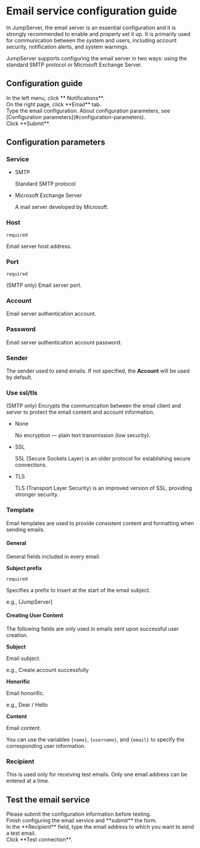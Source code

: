 # Email service configuration guide

In JumpServer, the email server is an essential configuration and it is strongly recommended to enable and properly set it up. It is primarily used for communication between the system and users, including account security, notification alerts, and system warnings.

JumpServer supports configuring the email server in two ways: using the standard SMTP protocol or Microsoft Exchange Server.

## Configuration guide

<Steps>

<div>
<Nav name="system-settings" />
</div>

<div>
In the left menu, click **<Icon name="Remind" /> Notifications**.
</div>

<div>
On the right page, click **Email** tab.
</div>

<div>
Type the email configuration. About configuration parameters, see [Configuration parameters](#configuration-parameters).
</div>

<div>
Click **Submit**.
</div>

</Steps>

## Configuration parameters

### Service

- SMTP

  Standard SMTP protocol

- Microsoft Exchange Server

  A mail server developed by Microsoft.

### Host

`required`

Email server host address.

### Port

`required`

(SMTP only) Email server port.

### Account

Email server authentication account.

### Password

Email server authentication account password.

### Sender

The sender used to send emails. If not specified, the **Account** will be used by default.

### Use ssl/tls

(SMTP only) Encrypts the communication between the email client and server to protect the email content and account information.

- None

  No encryption — plain text transmission (low security).

- SSL

  SSL (Secure Sockets Layer) is an older protocol for establishing secure connections.

- TLS

  TLS (Transport Layer Security) is an improved version of SSL, providing stronger security.

### Template

Email templates are used to provide consistent content and formatting when sending emails.

#### General

General fields included in every email.

**Subject prefix**

`required` 

Specifies a prefix to insert at the start of the email subject.

e.g., [JumpServer]

#### Creating User Content

The following fields are only used in emails sent upon successful user creation. 

**Subject**

Email subject.

e.g., Create account successfully

**Honorific**

Email honorific.

e.g., Dear / Hello

**Content**

Email content.

You can use the variables `{name}`, `{username}`, and `{email}` to specify the corresponding user information.

### Recipient

This is used only for receiving test emails. Only one email address can be entered at a time. 


## Test the email service

<Alert type="note">
Please submit the configuration information before testing.
</Alert>

<Steps>
<div>
Finish configuring the email service and **submit** the form.
</div>

<div>
In the **Recipient** field, type the email address to which you want to send a test email.
</div>

<div>
Click **Test connection**.
</div>
</Steps>
